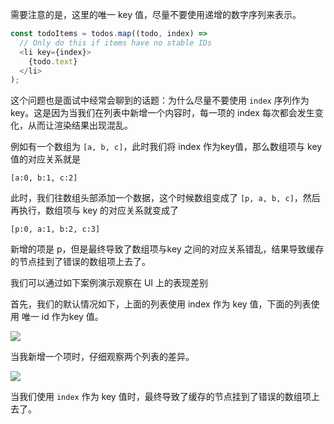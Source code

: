 
需要注意的是，这里的唯一 key 值，尽量不要使用递增的数字序列来表示。

```js
const todoItems = todos.map((todo, index) =>
  // Only do this if items have no stable IDs
  <li key={index}>
    {todo.text}
  </li>
);
```

这个问题也是面试中经常会聊到的话题：为什么尽量不要使用 `index` 序列作为 key。这是因为当我们在列表中新增一个内容时，每一项的 index 每次都会发生变化，从而让渲染结果出现混乱。

例如有一个数组为  `[a, b, c]`，此时我们将 index 作为key值，那么数组项与 key 值的对应关系就是 

```
[a:0, b:1, c:2]
```

此时，我们往数组头部添加一个数据，这个时候数组变成了 `[p, a, b, c]`，然后再执行，数组项与 key 的对应关系就变成了

```
[p:0, a:1, b:2, c:3]
```

新增的项是 p，但是最终导致了数组项与key 之间的对应关系错乱，结果导致缓存的节点挂到了错误的数组项上去了。

我们可以通过如下案例演示观察在 UI 上的表现差别

首先，我们的默认情况如下，上面的列表使用 index 作为 key 值，下面的列表使用 唯一 id 作为key 值。

![](/images/reactprinciple/diff/whynotnumberkey/1.webp)

当我新增一个项时，仔细观察两个列表的差异。

![](/images/reactprinciple/diff/whynotnumberkey/2.webp)

当我们使用 `index` 作为 key 值时，最终导致了缓存的节点挂到了错误的数组项上去了。